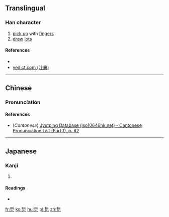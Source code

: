 ==Translingual==

===Han character===
{{Han char|rn=5|rad=乙|as=07|sn=8|four=52717|canj=QLN|ids=⿱折乙}}

# [[pick up]] with [[finger]]s
# [[draw]] [[lot]]s

====References====
* {{Han ref|kx=0084.180|dkj=00191|dj=0171.230|hdz=10054.010|uh=4E74|ud=20084}}
*[http://yedict.com/htm/4E/4E74.htm yedict.com (叶典)]

----

==Chinese==
{{zh-forms}}

===Pronunciation===
{{zh-pron
|m=xué
|c=zyut6
|mc=
|oc=
|ma=
|cat=v
}}

====References====
*(''Cantonese'') [http://www.iso10646hk.net/jp/document/download.jsp Jyutping Database (iso10646hk.net) - Cantonese Pronunciation List (Part 1), p. 62]

----

==Japanese==

===Kanji===
{{ja-kanji|grade=|rs=乙07}}

# {{defn|lang=ja|sort=乙07}}

====Readings====
* {{ja-readings|on=[[せつ]] (setsu), [[ぜち]] (zechi)|kun=[[ひねる]] (hineru)}}

[[fr:乴]]
[[ko:乴]]
[[hu:乴]]
[[pl:乴]]
[[zh:乴]]